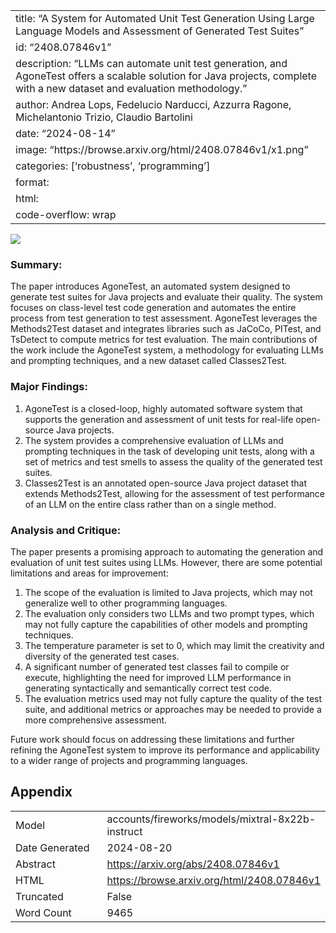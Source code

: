 
---
title: "A System for Automated Unit Test Generation Using Large Language Models and Assessment of Generated Test Suites"
id: "2408.07846v1"
description: "LLMs can automate unit test generation, and AgoneTest offers a scalable solution for Java projects, complete with a new dataset and evaluation methodology."
author: Andrea Lops, Fedelucio Narducci, Azzurra Ragone, Michelantonio Trizio, Claudio Bartolini
date: "2024-08-14"
image: "https://browse.arxiv.org/html/2408.07846v1/x1.png"
categories: ['robustness', 'programming']
format:
  html:
    code-overflow: wrap
---

![](https://browse.arxiv.org/html/2408.07846v1/x1.png)

### Summary:

The paper introduces AgoneTest, an automated system designed to generate test suites for Java projects and evaluate their quality. The system focuses on class-level test code generation and automates the entire process from test generation to test assessment. AgoneTest leverages the Methods2Test dataset and integrates libraries such as JaCoCo, PITest, and TsDetect to compute metrics for test evaluation. The main contributions of the work include the AgoneTest system, a methodology for evaluating LLMs and prompting techniques, and a new dataset called Classes2Test.

### Major Findings:

1. AgoneTest is a closed-loop, highly automated software system that supports the generation and assessment of unit tests for real-life open-source Java projects.
2. The system provides a comprehensive evaluation of LLMs and prompting techniques in the task of developing unit tests, along with a set of metrics and test smells to assess the quality of the generated test suites.
3. Classes2Test is an annotated open-source Java project dataset that extends Methods2Test, allowing for the assessment of test performance of an LLM on the entire class rather than on a single method.

### Analysis and Critique:

The paper presents a promising approach to automating the generation and evaluation of unit test suites using LLMs. However, there are some potential limitations and areas for improvement:

1. The scope of the evaluation is limited to Java projects, which may not generalize well to other programming languages.
2. The evaluation only considers two LLMs and two prompt types, which may not fully capture the capabilities of other models and prompting techniques.
3. The temperature parameter is set to 0, which may limit the creativity and diversity of the generated test cases.
4. A significant number of generated test classes fail to compile or execute, highlighting the need for improved LLM performance in generating syntactically and semantically correct test code.
5. The evaluation metrics used may not fully capture the quality of the test suite, and additional metrics or approaches may be needed to provide a more comprehensive assessment.

Future work should focus on addressing these limitations and further refining the AgoneTest system to improve its performance and applicability to a wider range of projects and programming languages.

## Appendix

|          |          |
|----------|----------|
| Model     | accounts/fireworks/models/mixtral-8x22b-instruct       |
| Date Generated     | 2024-08-20       |
| Abstract | [https://arxiv.org/abs/2408.07846v1](https://arxiv.org/abs/2408.07846v1)        |
| HTML     | [https://browse.arxiv.org/html/2408.07846v1](https://browse.arxiv.org/html/2408.07846v1)       |
| Truncated       | False       |
| Word Count       | 9465       |